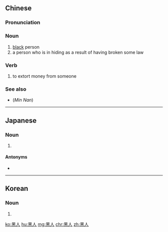 {{also|黒人}}
==Chinese==
{{zh-forms}}

===Pronunciation===
{{zh-pron
|m=hēirén
|c=hak1 jan4
|cat=n
}}

===Noun===
{{zh-noun}}

# [[black]] person
# a person who is in hiding as a result of having broken some law

===Verb===
{{zh-verb}}

# {{cx|slang|lang=zh}} to extort money from someone

===See also===
* (''Min Nan'') {{zh-l|烏人}}

----

==Japanese==
{{ja-kanjitab|こく|じん|yomi=o}}

===Noun===
{{ja-noun|こくじん|shin=黒人}}

# {{kyujitai spelling of|黒人||black person}}

====Antonyms====
* {{ja-r|白人|はくじん}}

----

==Korean==
{{ko-hanjatab}}

===Noun===
{{ko-noun|hj|hangeul=흑인}}

# {{hanja form of|흑인|[[black]] person}}

[[ko:黑人]]
[[hu:黑人]]
[[mg:黑人]]
[[chr:黑人]]
[[zh:黑人]]